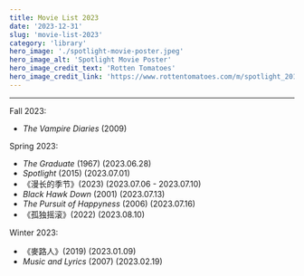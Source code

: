 ```yaml
---
title: Movie List 2023
date: '2023-12-31'
slug: 'movie-list-2023'
category: 'library'
hero_image: './spotlight-movie-poster.jpeg'
hero_image_alt: 'Spotlight Movie Poster'
hero_image_credit_text: 'Rotten Tomatoes'
hero_image_credit_link: 'https://www.rottentomatoes.com/m/spotlight_2015'
---
```


---

Fall 2023:

* _The Vampire Diaries_ (2009)

Spring 2023:

* _The Graduate_ (1967)
   (2023.06.28)
* _Spotlight_ (2015)
   (2023.07.01)
* 《漫长的季节》(2023)
   (2023.07.06 - 2023.07.10)
* _Black Hawk Down_ (2001)
   (2023.07.13)
* _The Pursuit of Happyness_ (2006)
   (2023.07.16)
* 《孤独摇滚》(2022)
   (2023.08.10)

Winter 2023:

* 《麥路人》(2019)
   (2023.01.09)
* _Music and Lyrics_ (2007)
   (2023.02.19)
